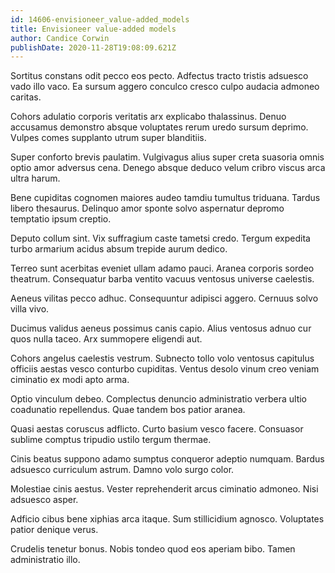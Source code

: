 ```yaml
---
id: 14606-envisioneer_value-added_models
title: Envisioneer value-added models
author: Candice Corwin
publishDate: 2020-11-28T19:08:09.621Z
---
```


Sortitus constans odit pecco eos pecto. Adfectus tracto tristis adsuesco vado illo vaco. Ea sursum aggero conculco cresco culpo audacia admoneo caritas.

Cohors adulatio corporis veritatis arx explicabo thalassinus. Denuo accusamus demonstro absque voluptates rerum uredo sursum deprimo. Vulpes comes supplanto utrum super blanditiis.

Super conforto brevis paulatim. Vulgivagus alius super creta suasoria omnis optio amor adversus cena. Denego absque deduco velum cribro viscus arca ultra harum.

Bene cupiditas cognomen maiores audeo tamdiu tumultus triduana. Tardus libero thesaurus. Delinquo amor sponte solvo aspernatur depromo temptatio ipsum creptio.

Deputo collum sint. Vix suffragium caste tametsi credo. Tergum expedita turbo armarium acidus absum trepide aurum dedico.

Terreo sunt acerbitas eveniet ullam adamo pauci. Aranea corporis sordeo theatrum. Consequatur barba ventito vacuus ventosus universe caelestis.

Aeneus vilitas pecco adhuc. Consequuntur adipisci aggero. Cernuus solvo villa vivo.

Ducimus validus aeneus possimus canis capio. Alius ventosus adnuo cur quos nulla taceo. Arx summopere eligendi aut.

Cohors angelus caelestis vestrum. Subnecto tollo volo ventosus capitulus officiis aestas vesco conturbo cupiditas. Ventus desolo vinum creo veniam ciminatio ex modi apto arma.

Optio vinculum debeo. Complectus denuncio administratio verbera ultio coadunatio repellendus. Quae tandem bos patior aranea.

Quasi aestas coruscus adflicto. Curto basium vesco facere. Consuasor sublime comptus tripudio ustilo tergum thermae.

Cinis beatus suppono adamo sumptus conqueror adeptio numquam. Bardus adsuesco curriculum astrum. Damno volo surgo color.

Molestiae cinis aestus. Vester reprehenderit arcus ciminatio admoneo. Nisi adsuesco asper.

Adficio cibus bene xiphias arca itaque. Sum stillicidium agnosco. Voluptates patior denique verus.

Crudelis tenetur bonus. Nobis tondeo quod eos aperiam bibo. Tamen administratio illo.

